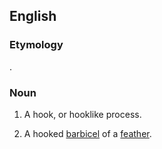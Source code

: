 ==English==

===Etymology===
{{uder|en|la|hamulus||a little hook}}.

===Noun===
{{en-noun|hamuli}}

# {{lb|en|anatomy}} A hook, or hooklike process.
# {{lb|en|zoology}} A hooked [[barbicel]] of a [[feather]].
